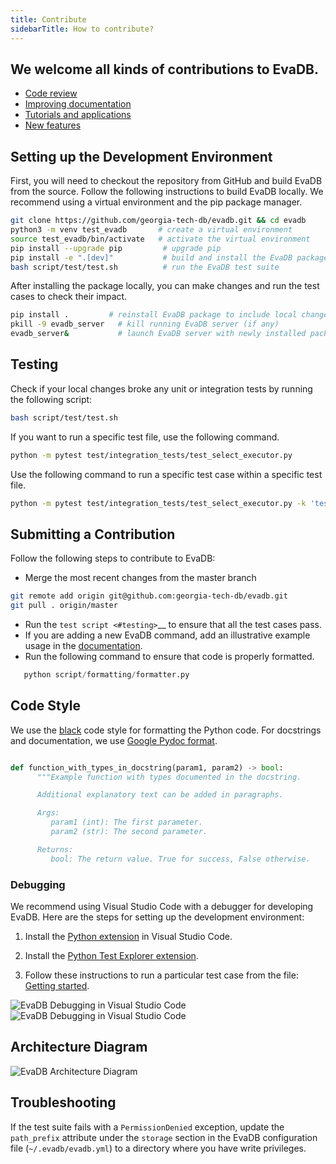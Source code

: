 ```yaml
---
title: Contribute
sidebarTitle: How to contribute?
---
```


## We welcome all kinds of contributions to EvaDB.

-  [Code review](https://github.com/georgia-tech-db/evadb/pulls>)
-  [Improving documentation](https://github.com/georgia-tech-db/evadb/tree/master/docs)
-  [Tutorials and applications](https://github.com/georgia-tech-db/evadb/tree/master/tutorials)
-  [New features](./new-cmd.mdx)

## Setting up the Development Environment

First, you will need to checkout the repository from GitHub and build EvaDB from
the source. Follow the following instructions to build EvaDB locally. We recommend using a virtual environment and the pip package manager. 

```bash
git clone https://github.com/georgia-tech-db/evadb.git && cd evadb
python3 -m venv test_evadb       # create a virtual environment
source test_evadb/bin/activate   # activate the virtual environment
pip install --upgrade pip         # upgrade pip
pip install -e ".[dev]"           # build and install the EvaDB package
bash script/test/test.sh          # run the EvaDB test suite
```
After installing the package locally, you can make changes and run the test cases to check their impact.

```bash
pip install .         # reinstall EvaDB package to include local changes 
pkill -9 evadb_server   # kill running EvaDB server (if any)
evadb_server&           # launch EvaDB server with newly installed package
```

## Testing
Check if your local changes broke any unit or integration tests by running the following script:

```bash
bash script/test/test.sh
```

If you want to run a specific test file, use the following command.

```bash
python -m pytest test/integration_tests/test_select_executor.py
```

Use the following command to run a specific test case within a specific test
file.

```bash
python -m pytest test/integration_tests/test_select_executor.py -k 'test_should_load_and_select_in_table'
```

## Submitting a Contribution

Follow the following steps to contribute to EvaDB:

-  Merge the most recent changes from the master branch

```bash
git remote add origin git@github.com:georgia-tech-db/evadb.git
git pull . origin/master
```

-  Run the `test script <#testing>`__ to ensure that all the test cases pass.
-  If you are adding a new EvaDB command, add an illustrative example usage in 
   the [documentation](https://github.com/georgia-tech-db/evadb/tree/master/docs).
- Run the following command to ensure that code is properly formatted.

```python
   python script/formatting/formatter.py 
```

## Code Style

We use the [black](https://github.com/psf/black) code style for
formatting the Python code. For docstrings and documentation, we use
[Google Pydoc format](https://sphinxcontrib-napoleon.readthedocs.io/en/latest/example_google.html).

```python

def function_with_types_in_docstring(param1, param2) -> bool:
      """Example function with types documented in the docstring.

      Additional explanatory text can be added in paragraphs.

      Args:
         param1 (int): The first parameter.
         param2 (str): The second parameter.

      Returns:
         bool: The return value. True for success, False otherwise.
```

### Debugging

We recommend using Visual Studio Code with a debugger for developing EvaDB. Here are the steps for setting up the development environment:

1. Install the [Python extension](https://marketplace.visualstudio.com/items?itemName=ms-python.python) in Visual Studio Code.

2. Install the [Python Test Explorer extension](https://marketplace.visualstudio.com/items?itemName=LittleFoxTeam.vscode-python-test-adapter).

3. Follow these instructions to run a particular test case from the file:
   [Getting started](https://github.com/kondratyev-nv/vscode-python-test-adapter#getting-started).

![EvaDB Debugging in Visual Studio Code](contribute/images/evadb-debug-1.jpg)
![EvaDB Debugging in Visual Studio Code](contribute/images/evadb-debug-2.jpg)

## Architecture Diagram

![EvaDB Architecture Diagram](contribute/images/evadb/evadb-arch.png)

## Troubleshooting

If the test suite fails with a `PermissionDenied` exception, update the `path_prefix` attribute under the `storage` section in the EvaDB configuration file (`~/.evadb/evadb.yml`) to a directory where you have write privileges.